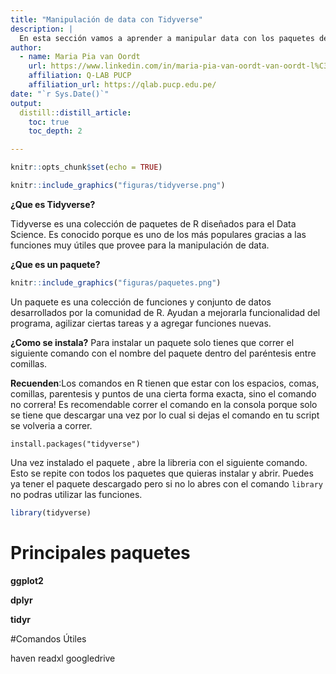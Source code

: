 ```yaml
---
title: "Manipulación de data con Tidyverse"
description: |
  En esta sección vamos a aprender a manipular data con los paquetes de tidyverse.
author:
  - name: Maria Pia van Oordt
    url: https://www.linkedin.com/in/maria-pia-van-oordt-van-oordt-l%C3%B3pez-9a17a6233/
    affiliation: Q-LAB PUCP
    affiliation_url: https://qlab.pucp.edu.pe/
date: "`r Sys.Date()`"
output: 
  distill::distill_article:
    toc: true
    toc_depth: 2

---
```

  
```r
knitr::opts_chunk$set(echo = TRUE)
```

```r
knitr::include_graphics("figuras/tidyverse.png")
```

**¿Que es Tidyverse?**

Tidyverse es una colección de paquetes de R diseñados para el Data Science. Es conocido porque es uno de los más populares gracias a las funciones muy útiles que provee para la manipulación de data.

**¿Que es un paquete?**

```r
knitr::include_graphics("figuras/paquetes.png")
```

Un paquete es una colección de funciones y conjunto de datos desarrollados por la comunidad de R. Ayudan a mejorarla funcionalidad del programa, agilizar ciertas tareas y a agregar funciones nuevas.

**¿Como se instala?**
Para instalar un paquete solo tienes que correr el siguiente comando con el nombre del paquete dentro del paréntesis entre comillas. 

**Recuenden**:Los comandos en R tienen que estar con los espacios, comas, comillas, parentesis y puntos de una cierta forma exacta, sino el comando no correra! Es recomendable correr el comando en la consola porque solo se tiene que descargar una vez por lo cual si dejas el comando en tu script se volveria a correr.
  
`install.packages("tidyverse")`


Una vez instalado el paquete , abre la libreria con el siguiente comando. Esto se repite con todos los paquetes que quieras instalar y abrir. Puedes ya tener el paquete descargado pero si no lo abres con el comando `library` no podras utilizar las funciones.

```r
library(tidyverse)
```


# Principales paquetes

**ggplot2**

**dplyr**

**tidyr**


#Comandos Útiles

haven
readxl
googledrive

